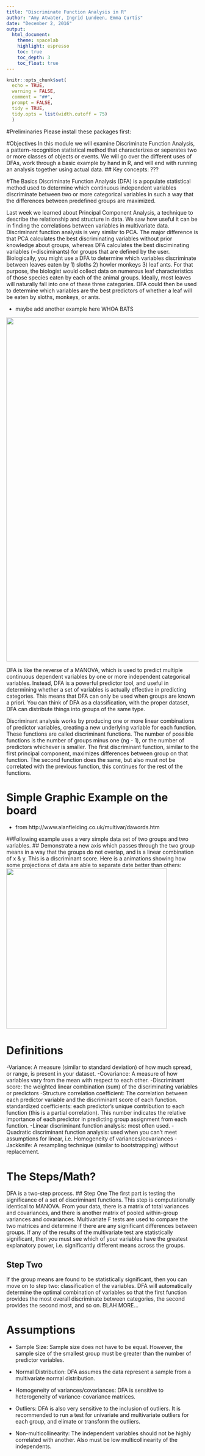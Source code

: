 ```yaml
---
title: "Discriminate Function Analysis in R"
author: "Amy Atwater, Ingrid Lundeen, Emma Curtis"
date: "December 2, 2016"
output: 
  html_document:
    theme: spacelab
    highlight: espresso
    toc: true
    toc_depth: 3
    toc_float: true
---
```


```r
knitr::opts_chunk$set(
  echo = TRUE, 
  warning = FALSE, 
  comment = "##", 
  prompt = FALSE, 
  tidy = TRUE, 
  tidy.opts = list(width.cutoff = 75)
  )
```

#Preliminaries 
Please install these packages first: 

#Objectives
In this module we will examine Discriminate Function Analysis, a pattern-recognition statistical method that characterizes or seperates two or more classes of objects or events. We will go over the different uses of DFAs, work through a basic example by hand in R, and will end with running an analysis together using actual data. 
## Key concepts: ??? 

#The Basics
Discriminate Function Analysis (DFA) is a populate statistical method used to determine which continuous independent variables discriminate between two or more categorical variables in such a way that the differences between predefined groups are maximized. 

Last week we learned about Principal Component Analysis, a technique to describe the relationship and structure in data. We saw how useful it can be in finding the correlations between variables in multivariate data.
Discriminant function analysis is very similar to PCA. The major difference is that PCA calculates the best discriminating variables without prior knowledge about groups, whereas DFA calculates the best disciminating variables (=disciminants) for groups that are defined by the user.
Biologically, you might use a DFA to determine which variables discriminate between leaves eaten by 1) sloths  2) howler monkeys 3) leaf ants. For that purpose, the biologist would collect data on numerous leaf characteristics of those species eaten by each of the animal groups. Ideally, most leaves will naturally fall into one of these three categories. DFA could then be used to determine which variables are the best predictors of whether a leaf will be eaten by sloths, monkeys, or ants. 

* maybe add another example here WHOA BATS

<img src= "img/veg.png" width="900"/>

DFA is like the reverse of a MANOVA, which is used to predict multiple continuous dependent variables by one or more independent categorical variables. Instead, DFA is a powerful predictor tool, and useful in determining whether a set of variables is actually effective in predicting categories. This means that DFA can only be used when groups are known a priori. You can think of DFA as a classification, with the proper dataset, DFA can distribute things into groups of the same type.

Discriminant analysis works by producing one or more linear combinations of predictor variables, creating a new underlying variable for each function. These functions are called discriminant functions. The number of possible functions is the number of groups minus one (ng - 1), or the number of predictors whichever is smaller. The first discriminant function, similar to the first principal component, maximizes differences between group on that function. The second function does the same, but also must not be correlated with the previous function, this continues for the rest of the functions. 

# Simple Graphic Example on the board
- from http://www.alanfielding.co.uk/multivar/dawords.htm

##Following example uses a very simple data set of two groups and two variables. 
## Demonstrate a new axis which passes through the two group means in a way that the groups do not overlap, and is a linear combination of x & y. This is a discriminant score. 
Here is a animations showing how some projections of data are able to separate date better than others:
<img src="http://www.alanfielding.co.uk/multivar/images/anim3d.gif" width="420px"/> 

# Definitions
-Variance: A measure (similar to standard deviation) of how much spread, or range, is present in your dataset.
-Covariance: A measure of how variables vary from the mean with respect to each other.
-Discriminant score: the weighted linear combination (sum) of the discriminating variables or predictors
-Structure correlation coefficient: The correlation between each predictor variable and the discriminant score of each function. 
standardized coefficients: each predictor's unique contribution to each function (this is a partial correlation). This number indicates the relative importance of each predictor in predicting group assignment from each function. 
-Linear discriminant function analysis: most often used. 
-Quadratic discriminant function analysis: used when you can't meet assumptions for linear, i.e. Homogeneity of variances/covariances
-Jackknife: A resampling technique (similar to bootstrapping) without replacement.



# The Steps/Math? 
DFA is a two-step process. 
## Step One
The first part is testing the significance of a set of discriminant functions. This step is computationally identical to MANOVA. From your data, there is a matrix of total variances and covariances, and there is another matrix of pooled within-group variances and covariances. Multivariate F tests are used to compare the two matrices and determine if there are any significant differences between groups. If any of the results of the multivariate test are statistically significant, then you must see which of your variables have the greatest explanatory power, i.e. significantly different means across the groups. 

## Step Two
If the group means are found to be statistically significant, then you can move on to step two: classification of the variables. DFA will automatically determine the optimal combination of variables so that the first function provides the most overall discriminate between categories, the second provides the second most, and so on. BLAH MORE...

# Assumptions
- Sample Size: Sample size does not have to be equal. However, the sample size of the smallest group must be greater than the number of predictor variables.

- Normal Distribution: DFA assumes the data represent a sample from a multivariate normal distribution.

- Homogeneity of variances/covariances: DFA is sensitive to heterogeneity of variance-covariance matrices.

- Outliers: DFA is also very sensitive to the inclusion of outliers. It is recommended to run a test for univariate and multivariate outliers for each group, and elimate or transform the outliers. 

- Non-multicollinearity: The independent variables should not be highly correlated with another. Also must be low multicollinearity of the independents. 


